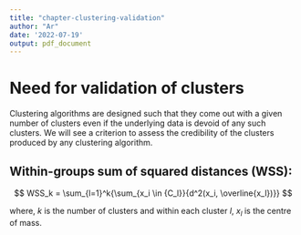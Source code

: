 ```yaml
---
title: "chapter-clustering-validation"
author: "Ar"
date: '2022-07-19'
output: pdf_document
---
```


# Need for validation of clusters 
Clustering algorithms are designed such that they come out with a given number of clusters even if the underlying data is devoid of any such clusters.
We will see a criterion to assess the credibility of the clusters produced by any clustering algorithm.

## Within-groups sum of squared distances (WSS): 

$$
WSS_k =  \sum_{l=1}^k{\sum_{x_i \in {C_l}}{d^2(x_i, \overline{x_l})}}
$$

where, $k$ is the number of clusters and within each cluster $l$, $x_l$ is the centre of mass.

```r

```

